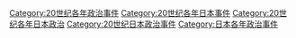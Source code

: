 [[Category:20世纪各年政治事件|Category:20世纪各年政治事件]]
[[Category:20世纪各年日本事件|Category:20世纪各年日本事件]]
[[Category:20世纪各年日本政治|Category:20世纪各年日本政治]]
[[Category:20世纪日本政治事件|Category:20世纪日本政治事件]]
[[Category:日本各年政治事件|Category:日本各年政治事件]]